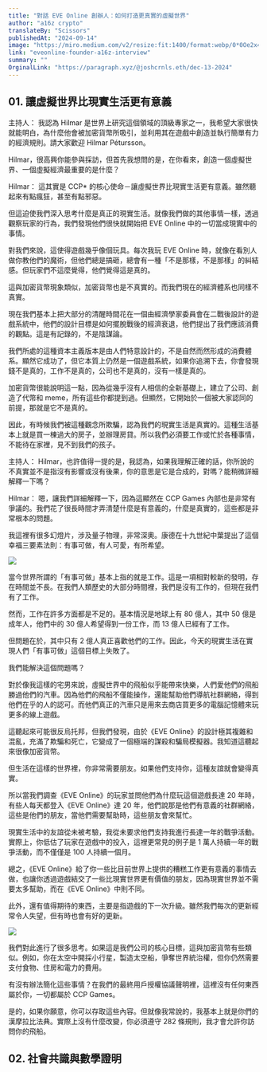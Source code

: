 ```yaml
---
title: "對話 EVE Online 創辦人：如何打造更真實的虛擬世界"
author: "a16z crypto"
translateBy: "Scissors"
publishedAt: "2024-09-14"
image: "https://miro.medium.com/v2/resize:fit:1400/format:webp/0*0Oe2x4DtN2NtpZ9p"
link: "eveonline-founder-a16z-interview"
summary: ""
OrginalLink: "https://paragraph.xyz/@joshcrnls.eth/dec-13-2024"
---
```


## 01. 讓虛擬世界比現實生活更有意義

主持人： 我認為 Hilmar 是世界上研究這個領域的頂級專家之一，我希望大家很快就能明白，為什麼他會被加密貨幣所吸引，並利用其在遊戲中創造並執行簡單有力的經濟規則。請大家歡迎 Hilmar Pétursson。

Hilmar，很高興你能參與採訪，但首先我想問的是，在你看來，創造一個虛擬世界、一個虛擬經濟最重要的是什麼？

Hilmar： 這其實是 CCP\* 的核心使命－讓虛擬世界比現實生活更有意義。雖然聽起來有點瘋狂，甚至有點邪惡。

但這迫使我們深入思考什麼是真正的現實生活。就像我們做的其他事情一樣，透過觀察玩家的行為，我們發現他們很快就開始把 EVE Online 中的一切當成現實中的事情。

對我們來說，這使得遊戲幾乎像個玩具。每次我玩 EVE Online 時，就像在看別人做你教他們的魔術，但他們總是搞砸，總會有一種「不是那樣，不是那樣」的糾結感。但玩家們不這麼覺得，他們覺得這是真的。

這與加密貨幣現象類似，加密貨幣也是不真實的。而我們現在的經濟體系也同樣不真實。

現在我們基本上把大部分的清醒時間花在一個由經濟學家委員會在二戰後設計的遊戲系統中，他們的設計目標是如何擺脫戰後的經濟衰退，他們提出了我們應該消費的觀點。這是有記錄的，不是陰謀論。

我們所處的這種資本主義版本是由人們特意設計的，不是自然而然形成的消費體系。顯然它成功了，但它本質上仍然是一個遊戲系統，如果你追溯下去，你會發現錢不是真的，工作不是真的，公司也不是真的，沒有一樣是真的。

加密貨幣很能說明這一點，因為從幾乎沒有人相信的全新基礎上，建立了公司、創造了代幣和 meme，所有這些你都提到過。但顯然，它開始於一個被大家認同的前提，那就是它不是真的。

因此，有時候我們被這種觀念所欺騙，認為我們的現實生活是真實的。這種生活基本上就是買一棟過大的房子，並辦理房貸。所以我們必須要工作或忙於各種事情，不能待在家裡，見不到我們的孩子。

主持人： Hilmar，也許值得一提的是，我認為，如果我理解正確的話，你所說的不真實並不是指沒有影響或沒有後果，你的意思是它是合成的，對嗎？能稍微詳細解釋一下嗎？

Hilmar： 嗯，讓我們詳細解釋一下，因為這顯然在 CCP Games 內部也是非常有爭議的。我們花了很長時間才弄清楚什麼是有意義的，什麼是真實的，這些都是非常根本的問題。

我這裡有很多幻燈片，涉及量子物理，非常深奧。康德在十九世紀中葉提出了這個幸福三要素法則：有事可做，有人可愛，有所希望。

![](https://miro.medium.com/v2/resize:fit:1400/format:webp/0*lQ6E10mbBoP34M1S)

當今世界所謂的「有事可做」基本上指的就是工作。這是一項相對較新的發明，存在時間並不長。在我們人類歷史的大部分時間裡，我們是沒有工作的，但現在我們有了工作。

然而，工作在許多方面都是不足的。基本情況是地球上有 80 億人，其中 50 億是成年人，他們中的 30 億人希望得到一份工作，而 13 億人已經有了工作。

但問題在於，其中只有 2 億人真正喜歡他們的工作。因此，今天的現實生活在實現人們「有事可做」這個目標上失敗了。

我們能解決這個問題嗎？

對於像我這樣的宅男來說，虛擬世界中的飛船似乎能帶來快樂，人們愛他們的飛船勝過他們的汽車。因為他們的飛船不僅能操作，還能幫助他們導航社群網絡，得到他們在乎的人的認可。而他們真正的汽車只是用來去商店買更多的電腦記憶體來玩更多的線上遊戲。

這聽起來可能很反烏托邦，但我們發現，由於《EVE Online》的設計極其複雜和混亂，充滿了欺騙和死亡，它變成了一個極端的謀殺和騙局模擬器。我知道這聽起來很像加密貨幣。

但生活在這樣的世界裡，你非常需要朋友。如果他們支持你，這種友誼就會變得真實。

所以當我們調查《EVE Online》的玩家並問他們為什麼玩這個遊戲長達 20 年時，有些人每天都登入《EVE Online》達 20 年，他們說那是他們有意義的社群網絡，這些是他們的朋友，當他們需要幫助時，這些朋友會來幫忙。

現實生活中的友誼從未被考驗，我從未要求他們支持我進行長達一年的戰爭活動。實際上，你低估了玩家在遊戲中的投入，這裡更常見的例子是 1 萬人持續一年的戰爭活動，而不僅僅是 100 人持續一個月。

總之，《EVE Online》給了你一些比目前世界上提供的糟糕工作更有意義的事情去做，也讓你透過遊戲結交了一些比現實世界更有價值的朋友，因為現實世界並不需要太多幫助，而在《EVE Online》中則不同。

此外，還有值得期待的東西，主要是指遊戲的下一次升級。雖然我們每次的更新經常令人失望，但有時也會有好的更新。

![](https://miro.medium.com/v2/resize:fit:1400/format:webp/0*vP8-AhUBcMILGdoy)

我們對此進行了很多思考。如果這是我們公司的核心目標，這與加密貨幣有些類似。例如，你在太空中開採小行星，製造太空船，爭奪世界統治權，但你仍然需要支付食物、住房和電力的費用。

有沒有辦法簡化這些事情？在我們的最終用戶授權協議聲明裡，這裡沒有任何東西屬於你，一切都屬於 CCP Games。

是的，如果你願意，你可以存取這些內容。但就像我常說的，我基本上就是你們的漢摩拉比法典。實際上沒有什麼改變，你必須遵守 282 條規則，我才會允許你訪問你的飛船。

## 02. 社會共識與數學證明
